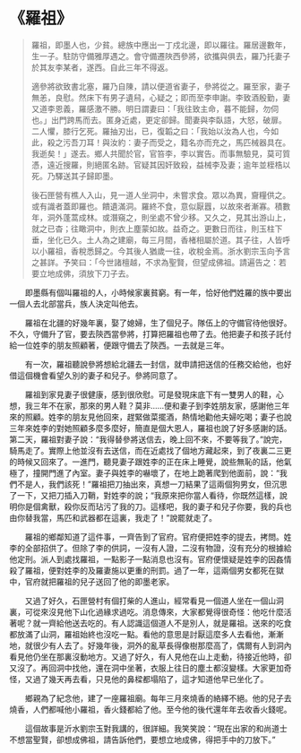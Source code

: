 # 《羅祖》

> 羅祖，即墨人也，少貧。總族中應出一丁戍北邊，即以羅往。羅居邊數年，生一子。駐防守備雅厚遇之。會守備遷陜西參將，欲攜與俱去，羅乃托妻子於其友李某者，遂西。自此三年不得返。
>
> 適參將欲致書北塞，羅乃自陳，請以便道省妻子，參將從之。羅至家，妻子無恙，良慰。然床下有男子遺舄，心疑之；即而至李申謝。李致酒殷勤，妻又道李恩義，羅感激不勝。明日謂妻曰：「我往致主命，暮不能歸，勿伺也。」出門跨馬而去。匿身近處，更定卻歸。聞妻與李臥語，大怒，破扉。二人懼，膝行乞死。羅抽刃出，已，復韜之曰：「我始以汝為人也，今如此，殺之污吾刀耳！與汝約：妻子而受之，籍名亦而充之，馬匹械器具在。我逝矣！」遂去。鄉人共聞於官，官笞李，李以實告。而事無驗見，莫可質憑，遠近搜羅，則絕匿名跡。官疑其因奸致殺，益械李及妻；逾年並桎梏以死。乃驛送其子歸即墨。
>
> 後石匣營有樵人入山，見一道人坐洞中，未嘗求食。眾以為異，齎糧供之。或有識者蓋即羅也。饋遺滿洞。羅終不食，意似厭囂，以故來者漸寡。積數年，洞外蓬蒿成林。或潛窺之，則坐處不曾少移。又久之，見其出游山上，就之已杳；往瞰洞中，則衣上塵蒙如故。益奇之。更數日而往，則玉柱下垂，坐化已久。土人為之建廟，每三月間，香楮相屬於道。其子往，人皆呼以小羅祖，香稅悉歸之。今其後人猶歲一往，收稅金焉。浙水劉宗玉向予言之甚詳。予笑曰：「今世諸檀越，不求為聖賢，但望成佛祖。請遍告之：若要立地成佛，須放下刀子去。

&emsp;&emsp;即墨縣有個叫羅祖的人，小時候家裏貧窮。有一年，恰好他們姓羅的族中要出一個人去北部當兵，族人決定叫他去。­

&emsp;&emsp;羅祖在北疆的好幾年裏，娶了媳婦，生了個兒子。隊伍上的守備官待他很好。不久，守備升了官，要去陝西當參將，打算把羅祖也帶了去。他把妻子和孩子託付給一位姓李的朋友照顧著，便跟守備去了陝西。一去就是三年。­

&emsp;&emsp;有一次，羅祖聽說參將想給北疆去一封信，就申請把送信的任務交給他，也好借這個機會看望久別的妻子和兒子。參將同意了。­

&emsp;&emsp;羅祖到家見妻子很健康，感到很欣慰。可是發現床底下有一雙男人的鞋，心想，我三年不在家，那來的男人鞋？莫非……便和妻子到李姓朋友家，感謝他三年來的照顧。姓李的朋友見他回來，趕緊做菜擺酒，熱情地勸他夫婦吃喝；妻子也說三年來姓李的對她照顧多麼多麼好，簡直是個大恩人，羅祖也說了好多感謝的話。第二天，羅祖對妻子說：“我得替參將送信去，晚上回不來，不要等我了。”說完，騎馬走了。實際上他並沒有去送信，而在近處找了個地方藏起來，到了夜裏二三更的時候又回來了。一進門，聽見妻子跟姓李的正在床上睡覺，說些無恥的話，他氣極了，撞開門進了內室。妻子與姓李的嚇壞了，在地上跪著爬到他面前，說：“我們不是人，我們該死！”羅祖把刀抽出來，真想一刀結果了這兩個狗男女，但沉思了一下，又把刀插入刀鞘，對姓李的說；“我原來把你當人看待，你既然這樣，說明你是個禽獸，殺你反而玷污了我的刀。這樣吧，我的妻子和兒子你要，我的兵也由你替我當，馬匹和武器都在這裏，我走了！”說罷就走了。

&emsp;&emsp;羅祖的鄉鄰知道了這件事，一齊告到了官府。官府便把姓李的提去，拷問。姓李的全部招供了。但除了李的供詞，一沒有人證，二沒有物證，沒有充分的根據給他定刑。派人到處找羅祖，一點影子一點消息也沒有。官府便懷疑是姓李的因姦情殺了羅祖，便對姓李的及羅妻施以更重的刑罰。過了一年，這兩個男女都死在獄中，官府就把羅祖的兒子送回了他的即墨老家。

&emsp;&emsp;又過了好久，石匣營村有個打柴的人進山，經常看見一個道人坐在一個山洞裏，可從來沒見他下山化過緣求過吃。消息傳來，大家都覺得很奇怪：他吃什麼活著呢？就一齊給他送去吃的。有人認識這個道人不是別人，就是羅祖。送來的吃食都放滿了山洞，羅祖始終也沒吃一點。看他的意思是討厭這麼多人去看他，漸漸地，就很少有人去了。好幾年後，洞外的亂草長得像樹那麼高了，偶爾有人到洞內看見他仍坐在那裏沒動地方。又過了好久，有人見他在山上走動，待接近他時，卻又沒了。再回洞中找他，還在洞中坐著，衣服上往日的塵土都沒變樣。大家更加奇怪，又過了幾天再去看，只見他的鼻樑都塌陷了，這才知道他早已坐化了。

&emsp;&emsp;鄉親為了紀念他，建了一座羅祖廟。每年三月來燒香的絡繹不絕。他的兒子去燒香，人們都喊他小羅祖，香火錢都給了他。至今他的後代還年年去收香火錢呢。

&emsp;&emsp;這個故事是沂水劉宗玉對我講的，很詳細。我笑笑說：“現在出家的和尚道士不想當聖賢，卻想成佛祖，請告訴他們，要想立地成佛，得把手中的刀放下。”
